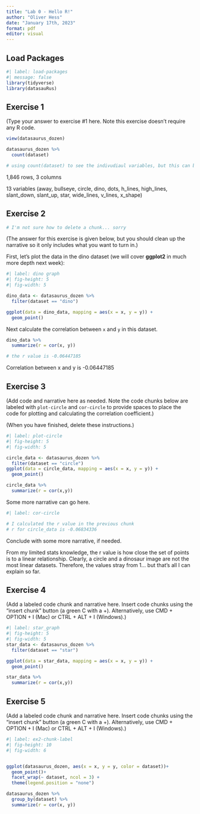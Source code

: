 ```yaml
---
title: "Lab 0 - Hello R!"
author: "Oliver Hess"
date: "January 17th, 2023"
format: pdf
editor: visual
---
```


## Load Packages

```r
#| label: load-packages
#| message: false
library(tidyverse)
library(datasauRus)
```

## Exercise 1

(Type your answer to exercise #1 here. Note this exercise doesn't require any R code.

```r
view(datasaurus_dozen) 

datasaurus_dozen %>% 
  count(dataset) 

# using count(dataset) to see the indivudiaul variables, but this can be done with the distinct() function
```

1,846 rows, 3 columns

13 variables (away, bullseye, circle, dino, dots, h_lines, high_lines, slant_down, slant_up, star, wide_lines, v_lines, x_shape)

## Exercise 2

```r
# I'm not sure how to delete a chunk... sorry

```

(The answer for this exercise is given below, but you should clean up the narrative so it only includes what you want to turn in.)

First, let's plot the data in the dino dataset (we will cover **ggplot2** in much more depth next week):

```r
#| label: dino graph
#| fig-height: 5
#| fig-width: 5

dino_data <- datasaurus_dozen %>%
  filter(dataset == "dino")

ggplot(data = dino_data, mapping = aes(x = x, y = y)) + 
  geom_point()
```

Next calculate the correlation between `x` and `y` in this dataset.

```r

dino_data %>%
  summarize(r = cor(x, y))

# the r value is -0.06447185	
```

Correlation between x and y is -0.06447185

## Exercise 3

(Add code and narrative here as needed. Note the code chunks below are labeled with `plot-circle` and `cor-circle` to provide spaces to place the code for plotting and calculating the correlation coefficient.)

(When you have finished, delete these instructions.)

```r
#| label: plot-circle
#| fig-height: 5
#| fig-width: 5

circle_data <- datasaurus_dozen %>%
  filter(dataset == "circle") 
ggplot(data = circle_data, mapping = aes(x = x, y = y)) + 
  geom_point()

circle_data %>% 
  summarize(r = cor(x,y))
```

Some more narrative can go here.

```r
#| label: cor-circle

# I calculated the r value in the previous chunk
# r for circle_data is -0.06834336

```

Conclude with some more narrative, if needed.

From my limited stats knowledge, the r value is how close the set of points is to a linear relationship. Clearly, a circle and a dinosaur image are not the most linear datasets. Therefore, the values stray from 1... but that's all I can explain so far.

## Exercise 4

(Add a labeled code chunk and narrative here. Insert code chunks using the "insert chunk" button (a green C with a +). Alternatively, use CMD + OPTION + I (Mac) or CTRL + ALT + I (Windows).)

```r
#| label: star_graph
#| fig-height: 5
#| fig-width: 5
star_data <- datasaurus_dozen %>%
  filter(dataset == "star") 

ggplot(data = star_data, mapping = aes(x = x, y = y)) + 
  geom_point()

star_data %>% 
  summarize(r = cor(x,y))
```

## Exercise 5

(Add a labeled code chunk and narrative here. Insert code chunks using the "insert chunk" button (a green C with a +). Alternatively, use CMD + OPTION + I (Mac) or CTRL + ALT + I (Windows).)

```r
#| label: ex2-chunk-label
#| fig-height: 10
#| fig-width: 6


ggplot(datasaurus_dozen, aes(x = x, y = y, color = dataset))+
  geom_point()+
  facet_wrap(~ dataset, ncol = 3) +
  theme(legend.position = "none")

datasaurus_dozen %>% 
  group_by(dataset) %>% 
  summarize(r = cor(x, y))
```
